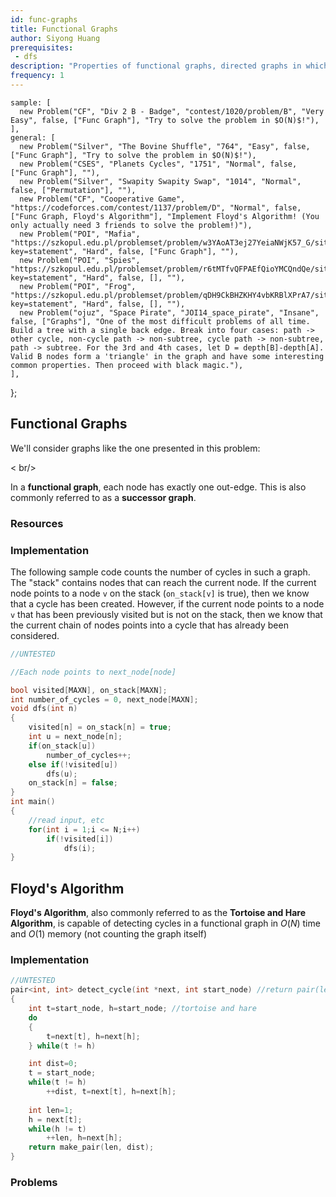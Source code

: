 ```yaml
---
id: func-graphs
title: Functional Graphs
author: Siyong Huang
prerequisites: 
 - dfs
description: "Properties of functional graphs, directed graphs in which every vertex has exactly one outgoing edge."
frequency: 1
---
```




    sample: [
      new Problem("CF", "Div 2 B - Badge", "contest/1020/problem/B", "Very Easy", false, ["Func Graph"], "Try to solve the problem in $O(N)$!"),
    ],
    general: [
      new Problem("Silver", "The Bovine Shuffle", "764", "Easy", false, ["Func Graph"], "Try to solve the problem in $O(N)$!"),
      new Problem("CSES", "Planets Cycles", "1751", "Normal", false, ["Func Graph"], ""),
      new Problem("Silver", "Swapity Swapity Swap", "1014", "Normal", false, ["Permutation"], ""),
	  new Problem("CF", "Cooperative Game", "https://codeforces.com/contest/1137/problem/D", "Normal", false, ["Func Graph, Floyd's Algorithm"], "Implement Floyd's Algorithm! (You only actually need 3 friends to solve the problem!)"),
      new Problem("POI", "Mafia", "https://szkopul.edu.pl/problemset/problem/w3YAoAT3ej27YeiaNWjK57_G/site/?key=statement", "Hard", false, ["Func Graph"], ""),
      new Problem("POI", "Spies", "https://szkopul.edu.pl/problemset/problem/r6tMTfvQFPAEfQioYMCQndQe/site/?key=statement", "Hard", false, [], ""),
      new Problem("POI", "Frog", "https://szkopul.edu.pl/problemset/problem/qDH9CkBHZKHY4vbKRBlXPrA7/site/?key=statement", "Hard", false, [], ""),
      new Problem("ojuz", "Space Pirate", "JOI14_space_pirate", "Insane", false, ["Graphs"], "One of the most difficult problems of all time. Build a tree with a single back edge. Break into four cases: path -> other cycle, non-cycle path -> non-subtree, cycle path -> non-subtree, path -> subtree. For the 3rd and 4th cases, let D = depth[B]-depth[A]. Valid B nodes form a 'triangle' in the graph and have some interesting common properties. Then proceed with black magic."),
    ],
};

## Functional Graphs

We'll consider graphs like the one presented in this problem:

<Problems problems={problems.sample} />

< br/>

In a **functional graph**, each node has exactly one out-edge. 
This is also commonly referred to as a **successor graph**.

### Resources

<Resources>
  <Resource source="CPH" title="16.3 Successor Graphs"></Resource>
</Resources>

### Implementation

The following sample code counts the number of cycles in such a graph. The "stack" contains nodes that can reach the current node. If the current node points to a node `v` on the stack (`on_stack[v]` is true), then we know that a cycle has been created. However, if the current node points to a node `v` that has been previously visited but is not on the stack, then we know that the current chain of nodes points into a cycle that has already been considered.

<LanguageSection>

<CPPSection>

```cpp
//UNTESTED

//Each node points to next_node[node]

bool visited[MAXN], on_stack[MAXN];
int number_of_cycles = 0, next_node[MAXN];
void dfs(int n)
{
	visited[n] = on_stack[n] = true;
	int u = next_node[n];
	if(on_stack[u])
		number_of_cycles++;
	else if(!visited[u])
		dfs(u);
	on_stack[n] = false;
}
int main()
{
	//read input, etc
	for(int i = 1;i <= N;i++)
		if(!visited[i])
			dfs(i);
}
```

</CPPSection>

</LanguageSection>

## Floyd's Algorithm

**Floyd's Algorithm**, also commonly referred to as the **Tortoise and Hare Algorithm**, is capable of detecting cycles in a functional graph in $O(N)$ time and $O(1)$ memory (not counting the graph itself)

<Resources>
  <Resource source="CPH" title="16.4 - Cycle Detection" starred></Resource>
  <Resource source="Medium" title="The Tortoise and the Hare (Floyd's Algorithm)" url="https://medium.com/@tuvo1106/the-tortoise-and-the-hare-floyds-algorithm-87badf5f7d41"></Resource>
</Resources>

### Implementation

```cpp
//UNTESTED
pair<int, int> detect_cycle(int *next, int start_node) //return pair(length of cycle, distance from start node to in cycle)
{
	int t=start_node, h=start_node; //tortoise and hare
	do
	{
		t=next[t], h=next[h];
	} while(t != h)

	int dist=0;
	t = start_node;
	while(t != h)
		++dist, t=next[t], h=next[h];
	
	int len=1;
	h = next[t];
	while(h != t)
		++len, h=next[h];
	return make_pair(len, dist);
}
```


### Problems

<Problems problems={problems.general} />
